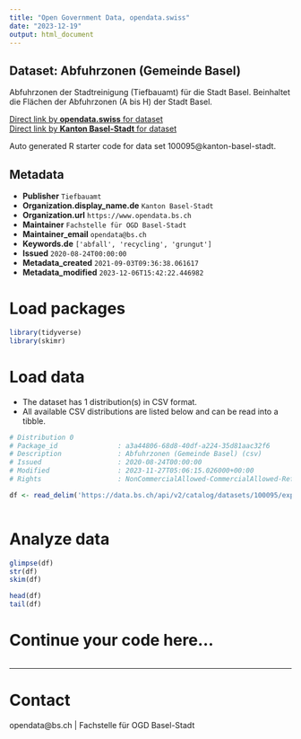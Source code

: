 ```yaml
---
title: "Open Government Data, opendata.swiss"
date: "2023-12-19"
output: html_document
---
```


## Dataset: Abfuhrzonen (Gemeinde Basel)

Abfuhrzonen der Stadtreinigung (Tiefbauamt) für die Stadt Basel. Beinhaltet die Flächen der Abfuhrzonen (A bis H) der Stadt Basel.

[Direct link by **opendata.swiss** for dataset](https://opendata.swiss/de/dataset/abfuhrzonen-gemeinde-basel1)<br>
[Direct link by **Kanton Basel-Stadt** for dataset](https://data.bs.ch/explore/dataset/100095/)

Auto generated R starter code for data set 100095@kanton-basel-stadt.

## Metadata

- **Publisher** `Tiefbauamt`
- **Organization.display_name.de** `Kanton Basel-Stadt`
- **Organization.url** `https://www.opendata.bs.ch`
- **Maintainer** `Fachstelle für OGD Basel-Stadt`
- **Maintainer_email** `opendata@bs.ch`
- **Keywords.de** `['abfall', 'recycling', 'grungut']`
- **Issued** `2020-08-24T00:00:00`
- **Metadata_created** `2021-09-03T09:36:38.061617`
- **Metadata_modified** `2023-12-06T15:42:22.446982`


# Load packages

```r

library(tidyverse)
library(skimr)

```

# Load data

-   The dataset has 1 distribution(s) in CSV format.
-   All available CSV distributions are listed below and can be read into a tibble.

```r

# Distribution 0
# Package_id               : a3a44806-68d8-40df-a224-35d81aac32f6
# Description              : Abfuhrzonen (Gemeinde Basel) (csv)
# Issued                   : 2020-08-24T00:00:00
# Modified                 : 2023-11-27T05:06:15.026000+00:00
# Rights                   : NonCommercialAllowed-CommercialAllowed-ReferenceRequired

df <- read_delim('https://data.bs.ch/api/v2/catalog/datasets/100095/exports/csv')



```

# Analyze data

```r

glimpse(df)
str(df)
skim(df)

head(df)
tail(df)

```

# Continue your code here...

```r

```

------------------------------------------------------------------------

# Contact

opendata@bs.ch | Fachstelle für OGD Basel-Stadt
